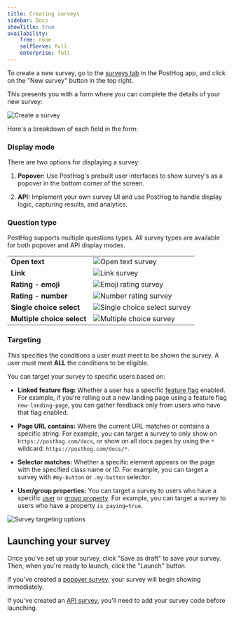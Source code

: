 ```yaml
---
title: Creating surveys
sidebar: Docs
showTitle: true
availability:
    free: none
    selfServe: full
    enterprise: full
---
```


To create a new survey, go to the [surveys tab](https://app.posthog.com/surveys) in the PostHog app, and click on the "New survey" button in the top right.

This presents you with a form where you can complete the details of your new survey:

![Create a survey](../../images/docs/surveys/new-survey.png)

Here's a breakdown of each field in the form:

### Display mode

There are two options for displaying a survey:

1. **Popover:** Use PostHog's prebuilt user interfaces to show survey's as a popover in the bottom corner of the screen.

2. **API:** Implement your own survey UI and use PostHog to handle display logic, capturing results, and analytics.

### Question type

PostHog supports multiple questions types. All survey types are available for both popover and API display modes.


|                        |                                                                                                       |
|------------------------|-------------------------------------------------------------------------------------------------------|
| **Open text**              | ![Open text survey](../../images/docs/surveys/freetext-survey.png)                                     |
| **Link**                   | ![Link survey](../../images/docs/surveys/link-survey.png)                                              |
| **Rating - emoji**         | ![Emoji rating survey](../../images/docs/surveys/rating-emoji-survey.png)                              |
| **Rating - number**        | ![Number rating survey](../../images/docs/surveys/rating-number-survey.png)                            |
| **Single choice select**   | ![Single choice select survey](../../images/docs/surveys/single-select-survey.png)                      |
| **Multiple choice select** | ![Multiple choice survey](../../images/docs/surveys/multiple-choice-survey.png)                         |

### Targeting

This specifies the conditions a user must meet to be shown the survey. A user must meet **ALL** the conditions to be eligible.

You can target your survey to specific users based on:

- **Linked feature flag:** Whether a user has a specific [feature flag](/docs/feature-flags) enabled. For example, if you're rolling out a new landing page using a feature flag `new-landing-page`, you can gather feedback only from users who have that flag enabled.

- **Page URL contains:** Where the current URL matches or contains a specific string. For example, you can target a survey to only show on `https://posthog.com/docs`, or show on all docs pages by using the `*` wildcard: `https://posthog.com/docs/*`.

- **Selector matches:** Whether a specific element appears on the page with the specified class name or ID. For example, you can target a survey with `#my-button` or `.my-button` selector.

- **User/group properties:** You can target a survey to users who have a specific [user](/docs/product-analytics/user-properties) or [group property](/docs/product-analytics/group-analytics#how-to-set-group-properties). For example, you can target a survey to users who have a property `is_paying=true`.

![Survey targeting options](../../images/docs/surveys/targeting-options.png)

## Launching your survey

Once you've set up your survey, click "Save as draft" to save your survey. Then, when you're ready to launch, click the "Launch" button.

If you've created a [popover survey](#display-mode), your survey will begin showing immediately.

If you've created an [API survey](#display-mode), you'll need to add your survey code before launching.

